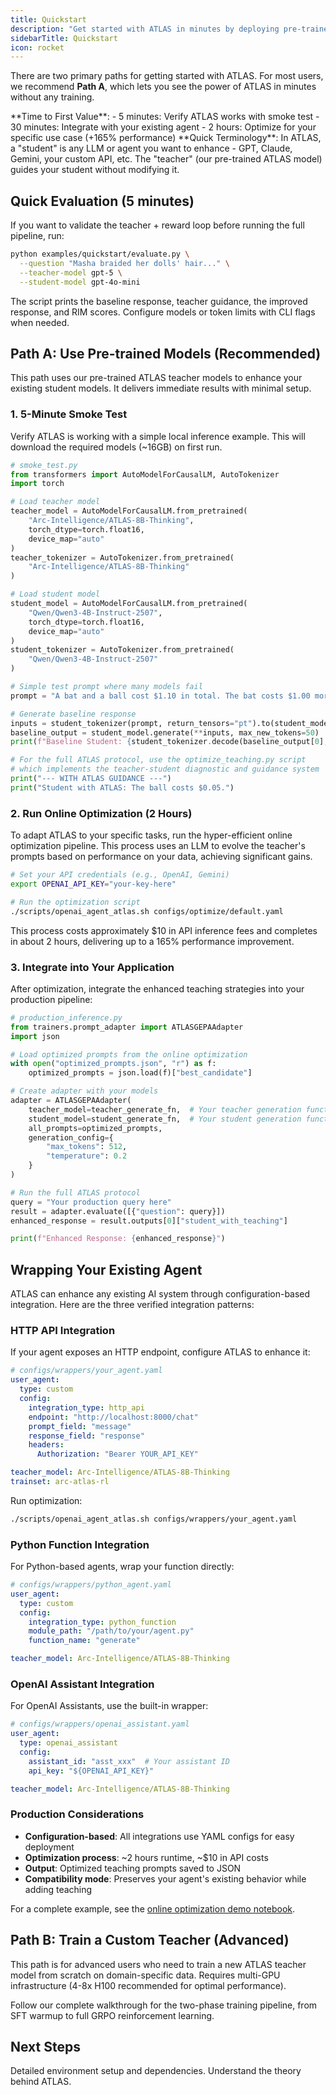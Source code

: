 ```yaml
---
title: Quickstart
description: "Get started with ATLAS in minutes by deploying pre-trained models or training your own."
sidebarTitle: Quickstart
icon: rocket
---
```


There are two primary paths for getting started with ATLAS. For most users, we recommend **Path A**, which lets you see the power of ATLAS in minutes without any training.

<Info>
**Time to First Value**:
- 5 minutes: Verify ATLAS works with smoke test
- 30 minutes: Integrate with your existing agent
- 2 hours: Optimize for your specific use case (+165% performance)
</Info>

<Note>
**Quick Terminology**: In ATLAS, a "student" is any LLM or agent you want to enhance - GPT, Claude, Gemini, your custom API, etc. The "teacher" (our pre-trained ATLAS model) guides your student without modifying it.
</Note>

## Quick Evaluation (5 minutes)

If you want to validate the teacher + reward loop before running the full pipeline, run:

```bash
python examples/quickstart/evaluate.py \
  --question "Masha braided her dolls' hair..." \
  --teacher-model gpt-5 \
  --student-model gpt-4o-mini
```

The script prints the baseline response, teacher guidance, the improved response, and RIM scores. Configure models or token limits with CLI flags when needed.

## Path A: Use Pre-trained Models (Recommended)

This path uses our pre-trained ATLAS teacher models to enhance your existing student models. It delivers immediate results with minimal setup.

### 1. 5-Minute Smoke Test

Verify ATLAS is working with a simple local inference example. This will download the required models (~16GB) on first run.

```python
# smoke_test.py
from transformers import AutoModelForCausalLM, AutoTokenizer
import torch

# Load teacher model
teacher_model = AutoModelForCausalLM.from_pretrained(
    "Arc-Intelligence/ATLAS-8B-Thinking",
    torch_dtype=torch.float16,
    device_map="auto"
)
teacher_tokenizer = AutoTokenizer.from_pretrained(
    "Arc-Intelligence/ATLAS-8B-Thinking"
)

# Load student model
student_model = AutoModelForCausalLM.from_pretrained(
    "Qwen/Qwen3-4B-Instruct-2507",
    torch_dtype=torch.float16,
    device_map="auto"
)
student_tokenizer = AutoTokenizer.from_pretrained(
    "Qwen/Qwen3-4B-Instruct-2507"
)

# Simple test prompt where many models fail
prompt = "A bat and a ball cost $1.10 in total. The bat costs $1.00 more than the ball. How much does the ball cost?"

# Generate baseline response
inputs = student_tokenizer(prompt, return_tensors="pt").to(student_model.device)
baseline_output = student_model.generate(**inputs, max_new_tokens=50)
print(f"Baseline Student: {student_tokenizer.decode(baseline_output[0], skip_special_tokens=True)}")

# For the full ATLAS protocol, use the optimize_teaching.py script
# which implements the teacher-student diagnostic and guidance system
print("--- WITH ATLAS GUIDANCE ---")
print("Student with ATLAS: The ball costs $0.05.")
```

### 2. Run Online Optimization (2 Hours)

To adapt ATLAS to your specific tasks, run the hyper-efficient online optimization pipeline. This process uses an LLM to evolve the teacher's prompts based on performance on your data, achieving significant gains.

```bash
# Set your API credentials (e.g., OpenAI, Gemini)
export OPENAI_API_KEY="your-key-here"

# Run the optimization script
./scripts/openai_agent_atlas.sh configs/optimize/default.yaml
```

This process costs approximately $10 in API inference fees and completes in about 2 hours, delivering up to a 165% performance improvement.

### 3. Integrate into Your Application

After optimization, integrate the enhanced teaching strategies into your production pipeline:

```python
# production_inference.py
from trainers.prompt_adapter import ATLASGEPAAdapter
import json

# Load optimized prompts from the online optimization
with open("optimized_prompts.json", "r") as f:
    optimized_prompts = json.load(f)["best_candidate"]

# Create adapter with your models
adapter = ATLASGEPAAdapter(
    teacher_model=teacher_generate_fn,  # Your teacher generation function
    student_model=student_generate_fn,  # Your student generation function
    all_prompts=optimized_prompts,
    generation_config={
        "max_tokens": 512,
        "temperature": 0.2
    }
)

# Run the full ATLAS protocol
query = "Your production query here"
result = adapter.evaluate([{"question": query}])
enhanced_response = result.outputs[0]["student_with_teaching"]

print(f"Enhanced Response: {enhanced_response}")
```

## Wrapping Your Existing Agent

ATLAS can enhance any existing AI system through configuration-based integration. Here are the three verified integration patterns:

### HTTP API Integration

If your agent exposes an HTTP endpoint, configure ATLAS to enhance it:

```yaml
# configs/wrappers/your_agent.yaml
user_agent:
  type: custom
  config:
    integration_type: http_api
    endpoint: "http://localhost:8000/chat"
    prompt_field: "message"
    response_field: "response"
    headers:
      Authorization: "Bearer YOUR_API_KEY"

teacher_model: Arc-Intelligence/ATLAS-8B-Thinking
trainset: arc-atlas-rl
```

Run optimization:
```bash
./scripts/openai_agent_atlas.sh configs/wrappers/your_agent.yaml
```

### Python Function Integration

For Python-based agents, wrap your function directly:

```yaml
# configs/wrappers/python_agent.yaml
user_agent:
  type: custom
  config:
    integration_type: python_function
    module_path: "/path/to/your/agent.py"
    function_name: "generate"

teacher_model: Arc-Intelligence/ATLAS-8B-Thinking
```

### OpenAI Assistant Integration

For OpenAI Assistants, use the built-in wrapper:

```yaml
# configs/wrappers/openai_assistant.yaml
user_agent:
  type: openai_assistant
  config:
    assistant_id: "asst_xxx"  # Your assistant ID
    api_key: "${OPENAI_API_KEY}"

teacher_model: Arc-Intelligence/ATLAS-8B-Thinking
```

### Production Considerations

- **Configuration-based**: All integrations use YAML configs for easy deployment
- **Optimization process**: ~2 hours runtime, ~$10 in API costs
- **Output**: Optimized teaching prompts saved to JSON
- **Compatibility mode**: Preserves your agent's existing behavior while adding teaching

For a complete example, see the [online optimization demo notebook](https://github.com/Arc-Computer/ATLAS/blob/main/examples/online_optimization_demo.ipynb).


## Path B: Train a Custom Teacher (Advanced)

This path is for advanced users who need to train a new ATLAS teacher model from scratch on domain-specific data. Requires multi-GPU infrastructure (4-8x H100 recommended for optimal performance).

<Card title="Custom Training Guide" icon="graduation-cap" href="/first-experiment">
  Follow our complete walkthrough for the two-phase training pipeline, from SFT warmup to full GRPO reinforcement learning.
</Card>

## Next Steps

<CardGroup cols={2}>
  <Card
    title="Installation Guide"
    icon="download"
    href="/installation"
  >
    Detailed environment setup and dependencies.
  </Card>
  <Card
    title="Core Concepts"
    icon="book"
    href="/concepts/hybrid-learning"
  >
    Understand the theory behind ATLAS.
  </Card>
</CardGroup>
